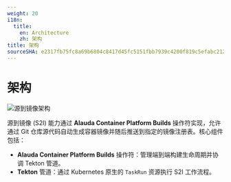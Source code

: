 ```yaml
---
weight: 20
i18n:
  title:
    en: Architecture
    zh: 架构
title: 架构
sourceSHA: e2317fb75fc8a69b6804c8417d45fc5151fbb7939c4200f819c5efabc212c912
---
```


# 架构

![源到镜像架构](./assets/s2i-archtecture.png "源到镜像架构")

源到镜像 (S2I) 能力通过 **Alauda Container Platform Builds** 操作符实现，允许通过 Git 仓库源代码自动生成容器镜像并随后推送到指定的镜像注册表。核心组件包括：

- **Alauda Container Platform Builds** 操作符：管理端到端构建生命周期并协调 Tekton 管道。
- **Tekton** 管道：通过 Kubernetes 原生的 `TaskRun` 资源执行 S2I 工作流程。
